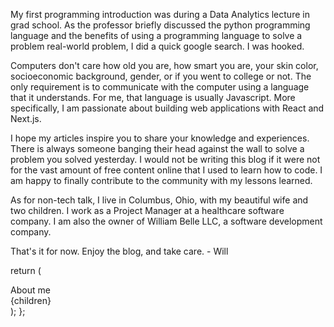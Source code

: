 
<p>
  My first programming introduction was during a Data Analytics lecture in grad school. As the professor briefly
  discussed the python programming language and the benefits of using a programming language to solve a problem
  real-world problem, I did a quick google search. I was hooked.
</p>
<p>
  Computers don't care how old you are, how smart you are, your skin color, socioeconomic background, gender, or if you
  went to college or not. The only requirement is to communicate with the computer using a language that it understands.
  For me, that language is usually Javascript. More specifically, I am passionate about building web applications with
  React and Next.js.
</p>
<p>
  I hope my articles inspire you to share your knowledge and experiences. There is always someone banging their head
  against the wall to solve a problem you solved yesterday. I would not be writing this blog if it were not for the vast
  amount of free content online that I used to learn how to code. I am happy to finally contribute to the community with
  my lessons learned.
</p>
<p>
  As for non-tech talk, I live in Columbus, Ohio, with my beautiful wife and two children. I work as a Project Manager
  at a healthcare software company. I am also the owner of William Belle LLC, a software development company.
</p>
<p>
  That's it for now. Enjoy the blog, and take care. - Will
</p>

  return (
    <Layout>
      <Breadcrumbs pages={pages}/>
      <div className="flex">
        <Heading>About me</Heading>
      </div>
      <div id="mdx" className="flex-grow">
        {children}
      </div>
    </Layout>
  );
};
